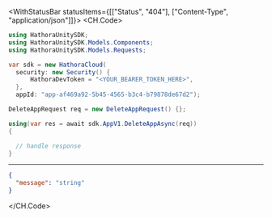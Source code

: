 

<WithStatusBar statusItems={[["Status", "404"], ["Content-Type", "application/json"]]}>
  <CH.Code>
  ```csharp DeleteApp.cs
  using HathoraUnitySDK;
using HathoraUnitySDK.Models.Components;
using HathoraUnitySDK.Models.Requests;

var sdk = new HathoraCloud(
    security: new Security() {
        HathoraDevToken = "<YOUR_BEARER_TOKEN_HERE>",
    },
    appId: "app-af469a92-5b45-4565-b3c4-b79878de67d2");

DeleteAppRequest req = new DeleteAppRequest() {};

using(var res = await sdk.AppV1.DeleteAppAsync(req))
{

    // handle response
}
  ```
  ---

  ```json Example Response
  {
    "message": "string"
  }
  ```
  </CH.Code>
</WithStatusBar>
